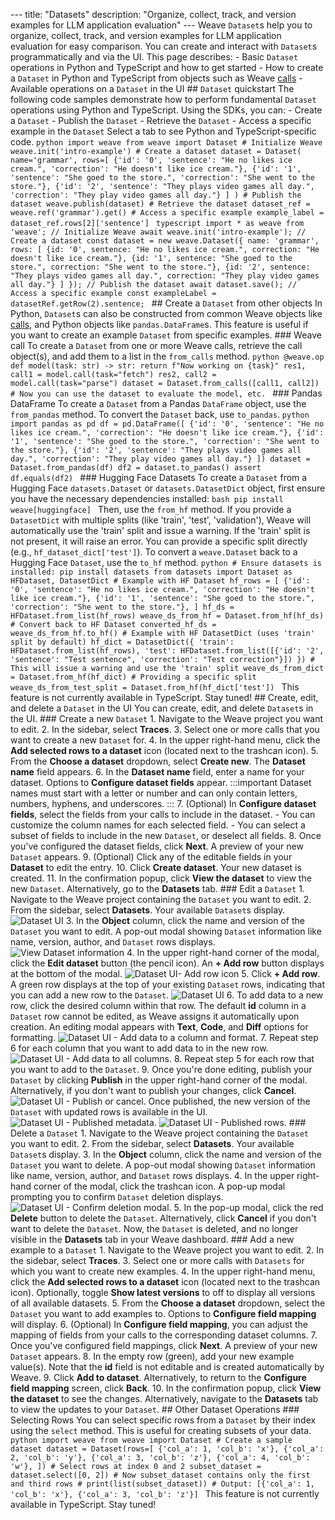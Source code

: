 --- title: "Datasets" description: "Organize, collect, track, and version examples for LLM application evaluation" --- Weave `Dataset`s help you to organize, collect, track, and version examples for LLM application evaluation for easy comparison. You can create and interact with `Dataset`s programmatically and via the UI. This page describes: - Basic `Dataset` operations in Python and TypeScript and how to get started - How to create a `Dataset` in Python and TypeScript from objects such as Weave [calls](../tracking/tracing.mdx) - Available operations on a `Dataset` in the UI ## `Dataset` quickstart The following code samples demonstrate how to perform fundamental `Dataset` operations using Python and TypeScript. Using the SDKs, you can: - Create a `Dataset` - Publish the `Dataset` - Retrieve the `Dataset` - Access a specific example in the `Dataset` Select a tab to see Python and TypeScript-specific code. <Tabs> <Tab title="Python"> ```python import weave from weave import Dataset # Initialize Weave weave.init('intro-example') # Create a dataset dataset = Dataset( name='grammar', rows=[ {'id': '0', 'sentence': "He no likes ice cream.", 'correction': "He doesn't like ice cream."}, {'id': '1', 'sentence': "She goed to the store.", 'correction': "She went to the store."}, {'id': '2', 'sentence': "They plays video games all day.", 'correction': "They play video games all day."} ] ) # Publish the dataset weave.publish(dataset) # Retrieve the dataset dataset_ref = weave.ref('grammar').get() # Access a specific example example_label = dataset_ref.rows[2]['sentence'] ``` </Tab> <Tab title="TypeScript"> ```typescript import * as weave from 'weave'; // Initialize Weave await weave.init('intro-example'); // Create a dataset const dataset = new weave.Dataset({ name: 'grammar', rows: [ {id: '0', sentence: "He no likes ice cream.", correction: "He doesn't like ice cream."}, {id: '1', sentence: "She goed to the store.", correction: "She went to the store."}, {id: '2', sentence: "They plays video games all day.", correction: "They play video games all day."} ] }); // Publish the dataset await dataset.save(); // Access a specific example const exampleLabel = datasetRef.getRow(2).sentence; ``` </Tab> </Tabs> ## Create a `Dataset` from other objects <Tabs> <Tab title="Python"> In Python, `Dataset`s can also be constructed from common Weave objects like [calls](../tracking/tracing.mdx), and Python objects like `pandas.DataFrame`s. This feature is useful if you want to create an example `Dataset` from specific examples. ### Weave call To create a `Dataset` from one or more Weave calls, retrieve the call object(s), and add them to a list in the `from_calls` method. ```python @weave.op def model(task: str) -> str: return f"Now working on {task}" res1, call1 = model.call(task="fetch") res2, call2 = model.call(task="parse") dataset = Dataset.from_calls([call1, call2]) # Now you can use the dataset to evaluate the model, etc. ``` ### Pandas DataFrame To create a `Dataset` from a Pandas `DataFrame` object, use the `from_pandas` method. To convert the `Dataset` back, use `to_pandas`. ```python import pandas as pd df = pd.DataFrame([ {'id': '0', 'sentence': "He no likes ice cream.", 'correction': "He doesn't like ice cream."}, {'id': '1', 'sentence': "She goed to the store.", 'correction': "She went to the store."}, {'id': '2', 'sentence': "They plays video games all day.", 'correction': "They play video games all day."} ]) dataset = Dataset.from_pandas(df) df2 = dataset.to_pandas() assert df.equals(df2) ``` ### Hugging Face Datasets To create a `Dataset` from a Hugging Face `datasets.Dataset` or `datasets.DatasetDict` object, first ensure you have the necessary dependencies installed: ```bash pip install weave[huggingface] ``` Then, use the `from_hf` method. If you provide a `DatasetDict` with multiple splits (like 'train', 'test', 'validation'), Weave will automatically use the 'train' split and issue a warning. If the 'train' split is not present, it will raise an error. You can provide a specific split directly (e.g., `hf_dataset_dict['test']`). To convert a `weave.Dataset` back to a Hugging Face `Dataset`, use the `to_hf` method. ```python # Ensure datasets is installed: pip install datasets from datasets import Dataset as HFDataset, DatasetDict # Example with HF Dataset hf_rows = [ {'id': '0', 'sentence': "He no likes ice cream.", 'correction': "He doesn't like ice cream."}, {'id': '1', 'sentence': "She goed to the store.", 'correction': "She went to the store."}, ] hf_ds = HFDataset.from_list(hf_rows) weave_ds_from_hf = Dataset.from_hf(hf_ds) # Convert back to HF Dataset converted_hf_ds = weave_ds_from_hf.to_hf() # Example with HF DatasetDict (uses 'train' split by default) hf_dict = DatasetDict({ 'train': HFDataset.from_list(hf_rows), 'test': HFDataset.from_list([{'id': '2', 'sentence': "Test sentence", 'correction': "Test correction"}]) }) # This will issue a warning and use the 'train' split weave_ds_from_dict = Dataset.from_hf(hf_dict) # Providing a specific split weave_ds_from_test_split = Dataset.from_hf(hf_dict['test']) ``` </Tab> <Tab title="TypeScript"> This feature is not currently available in TypeScript. Stay tuned! </Tab> </Tabs> ## Create, edit, and delete a `Dataset` in the UI You can create, edit, and delete `Dataset`s in the UI. ### Create a new `Dataset` 1. Navigate to the Weave project you want to edit. 2. In the sidebar, select **Traces**. 3. Select one or more calls that you want to create a new `Dataset` for. 4. In the upper right-hand menu, click the **Add selected rows to a dataset** icon (located next to the trashcan icon). 5. From the **Choose a dataset** dropdown, select **Create new**. The **Dataset name** field appears. 6. In the **Dataset name** field, enter a name for your dataset. Options to **Configure dataset fields** appear. :::important Dataset names must start with a letter or number and can only contain letters, numbers, hyphens, and underscores. ::: 7. (Optional) In **Configure dataset fields**, select the fields from your calls to include in the dataset. - You can customize the column names for each selected field. - You can select a subset of fields to include in the new `Dataset`, or deselect all fields. 8. Once you've configured the dataset fields, click **Next**. A preview of your new `Dataset` appears. 9. (Optional) Click any of the editable fields in your **Dataset** to edit the entry. 10. Click **Create dataset**. Your new dataset is created. 11. In the confirmation popup, click **View the dataset** to view the new `Dataset`. Alternatively, go to the **Datasets** tab. ### Edit a `Dataset` 1. Navigate to the Weave project containing the `Dataset` you want to edit. 2. From the sidebar, select **Datasets**. Your available `Dataset`s display. ![Dataset UI](./imgs/datasetui.png) 3. In the **Object** column, click the name and version of the `Dataset` you want to edit. A pop-out modal showing `Dataset` information like name, version, author, and `Dataset` rows displays. ![View `Dataset` information](./imgs/datasetui-popout.png) 4. In the upper right-hand corner of the modal, click the **Edit dataset** button (the pencil icon). An **+ Add row** button displays at the bottom of the modal. ![`Dataset` UI- Add row icon](./imgs/datasetui-popout-edit.png) 5. Click **+ Add row**. A green row displays at the top of your existing `Dataset` rows, indicating that you can add a new row to the `Dataset`. ![`Dataset` UI](./imgs/datasetui-popout-edit-green.png) 6. To add data to a new row, click the desired column within that row. The default **id** column in a `Dataset` row cannot be edited, as Weave assigns it automatically upon creation. An editing modal appears with **Text**, **Code**, and **Diff** options for formatting. ![`Dataset` UI - Add data to a column and format.](./imgs/datasetui-popout-edit-addcol.png) 7. Repeat step 6 for each column that you want to add data to in the new row. ![`Dataset` UI - Add data to all columns.](./imgs/datasetui-popout-edit-colsadded.png) 8. Repeat step 5 for each row that you want to add to the `Dataset`. 9. Once you're done editing, publish your `Dataset` by clicking **Publish** in the upper right-hand corner of the modal. Alternatively, if you don't want to publish your changes, click **Cancel**. ![`Dataset` UI - Publish or cancel.](./imgs/datasetui-popout-edit-publish.png) Once published, the new version of the `Dataset` with updated rows is available in the UI. ![`Dataset` UI - Published metadata.](./imgs/datasetui-popout-edit-published-meta.png) ![`Dataset` UI - Published rows.](./imgs/datasetui-popout-edit-published-rows.png) ### Delete a `Dataset` 1. Navigate to the Weave project containing the `Dataset` you want to edit. 2. From the sidebar, select **Datasets**. Your available `Dataset`s display. 3. In the **Object** column, click the name and version of the `Dataset` you want to delete. A pop-out modal showing `Dataset` information like name, version, author, and `Dataset` rows displays. 4. In the upper right-hand corner of the modal, click the trashcan icon. A pop-up modal prompting you to confirm `Dataset` deletion displays. ![`Dataset` UI - Confirm deletion modal.](./imgs/datasetui-delete-modal.png) 5. In the pop-up modal, click the red **Delete** button to delete the `Dataset`. Alternatively, click **Cancel** if you don't want to delete the `Dataset`. Now, the `Dataset` is deleted, and no longer visible in the **Datasets** tab in your Weave dashboard. ### Add a new example to a `Dataset` 1. Navigate to the Weave project you want to edit. 2. In the sidebar, select **Traces**. 3. Select one or more calls with `Datasets` for which you want to create new examples. 4. In the upper right-hand menu, click the **Add selected rows to a dataset** icon (located next to the trashcan icon). Optionally, toggle **Show latest versions** to off to display all versions of all available datasets. 5. From the **Choose a dataset** dropdown, select the `Dataset` you want to add examples to. Options to **Configure field mapping** will display. 6. (Optional) In **Configure field mapping**, you can adjust the mapping of fields from your calls to the corresponding dataset columns. 7. Once you've configured field mappings, click **Next**. A preview of your new `Dataset` appears. 8. In the empty row (green), add your new example value(s). Note that the **id** field is not editable and is created automatically by Weave. 9. Click **Add to dataset**. Alternatively, to return to the **Configure field mapping** screen, click **Back**. 10. In the confirmation popup, click **View the dataset** to see the changes. Alternatively, navigate to the **Datasets** tab to view the updates to your `Dataset`. ## Other Dataset Operations <Tabs> <Tab title="Python"> ### Selecting Rows You can select specific rows from a `Dataset` by their index using the `select` method. This is useful for creating subsets of your data. ```python import weave from weave import Dataset # Create a sample dataset dataset = Dataset(rows=[ {'col_a': 1, 'col_b': 'x'}, {'col_a': 2, 'col_b': 'y'}, {'col_a': 3, 'col_b': 'z'}, {'col_a': 4, 'col_b': 'w'}, ]) # Select rows at index 0 and 2 subset_dataset = dataset.select([0, 2]) # Now subset_dataset contains only the first and third rows # print(list(subset_dataset)) # Output: [{'col_a': 1, 'col_b': 'x'}, {'col_a': 3, 'col_b': 'z'}] ``` </Tab> <Tab title="TypeScript"> This feature is not currently available in TypeScript. Stay tuned! </Tab> </Tabs>
